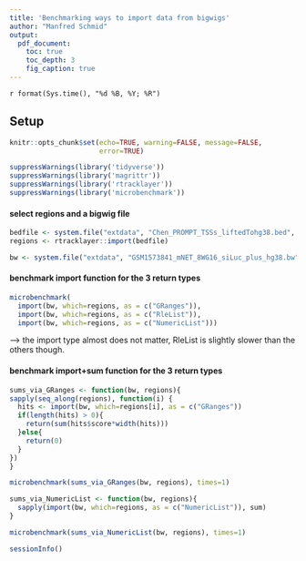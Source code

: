 ```yaml
---
title: 'Benchmarking ways to import data from bigwigs'
author: "Manfred Schmid"
output: 
  pdf_document:
    toc: true 
    toc_depth: 3
    fig_caption: true
---
```


`r format(Sys.time(), "%d %B, %Y; %R")`

## Setup

```r
knitr::opts_chunk$set(echo=TRUE, warning=FALSE, message=FALSE, 
                      error=TRUE)
```

```r
suppressWarnings(library('tidyverse'))
suppressWarnings(library('magrittr'))
suppressWarnings(library('rtracklayer'))
suppressWarnings(library('microbenchmark'))
```


#### select regions and a bigwig file
```r
bedfile <- system.file("extdata", "Chen_PROMPT_TSSs_liftedTohg38.bed", package = "RMetaTools")
regions <- rtracklayer::import(bedfile)

bw <- system.file("extdata", "GSM1573841_mNET_8WG16_siLuc_plus_hg38.bw", package = "RMetaTools")
```


#### benchmark import function for the 3 return types

```r
microbenchmark(
  import(bw, which=regions, as = c("GRanges")),
  import(bw, which=regions, as = c("RleList")),
  import(bw, which=regions, as = c("NumericList")))
```

--> the import type almost does not matter, RleList is slightly slower than the others though.


#### benchmark import+sum function for the 3 return types


```r
sums_via_GRanges <- function(bw, regions){
sapply(seq_along(regions), function(i) {
  hits <- import(bw, which=regions[i], as = c("GRanges"))
  if(length(hits) > 0){
    return(sum(hits$score*width(hits)))
  }else{
    return(0)
  }
})
}

microbenchmark(sums_via_GRanges(bw, regions), times=1)
```

```r
sums_via_NumericList <- function(bw, regions){ 
  sapply(import(bw, which=regions, as = c("NumericList")), sum)
}

microbenchmark(sums_via_NumericList(bw, regions), times=1)
```



```r
sessionInfo()
```
